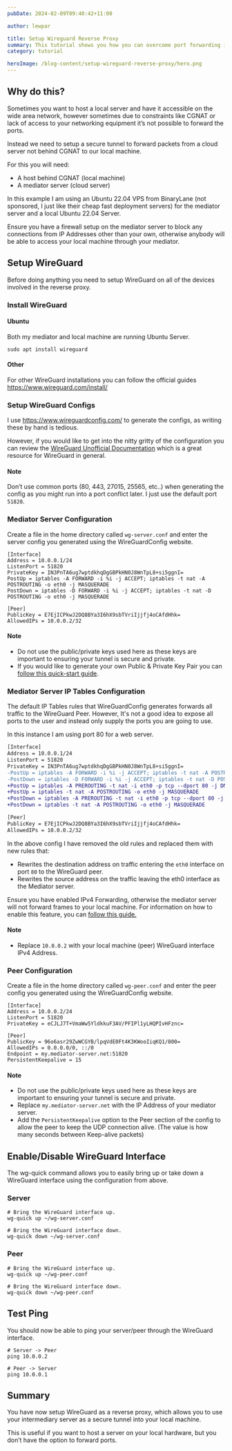 ```yaml
---
pubDate: 2024-02-09T09:40:42+11:00

author: lewpar

title: Setup Wireguard Reverse Proxy
summary: This tutorial shows you how you can overcome port forwarding issues through the issue on an encrypted tunnel through WireGuard.
category: tutorial

heroImage: /blog-content/setup-wireguard-reverse-proxy/hero.png
---
```



## Why do this?

Sometimes you want to host a local server and have it accessible on the wide area network, however sometimes due to
constraints like CGNAT or lack of access to your networking equipment it’s not possible to forward the ports.

Instead we need to setup a secure tunnel to forward packets from a cloud server not behind CGNAT to our local machine.

For this you will need:

- A host behind CGNAT (local machine)
- A mediator server (cloud server)

In this example I am using an Ubuntu 22.04 VPS from BinaryLane (not sponsored, I just like their cheap fast deployment servers) for the mediator server and a local Ubuntu 22.04 Server.

<CardWarn>
Ensure you have a firewall setup on the mediator server to block any connections from IP Addresses other than your own, otherwise anybody will be able to access your local machine through your mediator.
</CardWarn>

## Setup WireGuard
Before doing anything you need to setup WireGuard on all of the devices involved in the reverse proxy.

### Install WireGuard
#### Ubuntu
Both my mediator and local machine are running Ubuntu Server.

```
sudo apt install wireguard
```

#### Other
For other WireGuard installations you can follow the official guides https://www.wireguard.com/install/

### Setup WireGuard Configs

I use https://www.wireguardconfig.com/ to generate the configs, as writing these by hand is tedious.

However, if you would like to get into the nitty gritty of the configuration you can review the [WireGuard Unofficial Documentation](https://github.com/pirate/wireguard-docs) which is a great resource for WireGuard in general.

#### Note
Don’t use common ports (80, 443, 27015, 25565, etc..) when generating the config as you might run into a port conflict later. I just use the default port `51820`.

### Mediator Server Configuration
Create a file in the home directory called `wg-server.conf` and enter the server config you generated using the WireGuardConfig website.

```
[Interface]
Address = 10.0.0.1/24
ListenPort = 51820
PrivateKey = IN3PnTA6ug7wptdkhqDgGBPkHN0J8WnTpL8+si5ggnI=
PostUp = iptables -A FORWARD -i %i -j ACCEPT; iptables -t nat -A POSTROUTING -o eth0 -j MASQUERADE
PostDown = iptables -D FORWARD -i %i -j ACCEPT; iptables -t nat -D POSTROUTING -o eth0 -j MASQUERADE

[Peer]
PublicKey = E7EjICPkwJ2DQ8BYa3I6hX9sbTVriIjjfj4oCAfdHhk=
AllowedIPs = 10.0.0.2/32
```

#### Note
- Do not use the public/private keys used here as these keys are important to ensuring your tunnel is secure and private.
- If you would like to generate your own Public  & Private Key Pair you can [follow this quick-start guide](https://www.wireguard.com/quickstart/#key-generation).

### Mediator Server IP Tables Configuration
The default IP Tables rules that WireGuardConfig generates forwards all traffic to the WireGuard Peer. 
However, It's not a good idea to expose all ports to the user and instead only supply the ports you are going to use.


In this instance I am using port 80 for a web server.
```diff
[Interface]
Address = 10.0.0.1/24
ListenPort = 51820
PrivateKey = IN3PnTA6ug7wptdkhqDgGBPkHN0J8WnTpL8+si5ggnI=
-PostUp = iptables -A FORWARD -i %i -j ACCEPT; iptables -t nat -A POSTROUTING -o eth0 -j MASQUERADE
-PostDown = iptables -D FORWARD -i %i -j ACCEPT; iptables -t nat -D POSTROUTING -o eth0 -j MASQUERADE
+PostUp = iptables -A PREROUTING -t nat -i eth0 -p tcp --dport 80 -j DNAT --to-destination 10.0.0.2
+PostUp = iptables -t nat -A POSTROUTING -o eth0 -j MASQUERADE
+PostDown = iptables -A PREROUTING -t nat -i eth0 -p tcp --dport 80 -j DNAT --to-destination 10.0.0.2
+PostDown = iptables -t nat -A POSTROUTING -o eth0 -j MASQUERADE

[Peer]
PublicKey = E7EjICPkwJ2DQ8BYa3I6hX9sbTVriIjjfj4oCAfdHhk=
AllowedIPs = 10.0.0.2/32
```
In the above config I have removed the old rules and replaced them with new rules that:
- Rewrites the destination address on traffic entering the `eth0` interface on port `80` to the WireGuard peer.
- Rewrites the source address on the traffic leaving the eth0 interface as the Mediator server.

<CardWarn>
Ensure you have enabled IPv4 Forwarding, otherwise the mediator server will not forward frames to your local machine. For information on how to enable this feature, you can <a href="https://linuxconfig.org/how-to-turn-on-off-ip-forwarding-in-linux">follow this guide.</a>
</CardWarn>

#### Note
- Replace `10.0.0.2` with your local machine (peer) WireGuard interface IPv4 Address.

### Peer Configuration
Create a file in the home directory called `wg-peer.conf` and enter the peer config you generated using the WireGuardConfig website.

```
[Interface]
Address = 10.0.0.2/24
ListenPort = 51820
PrivateKey = eCJLJ7T+VmaWw5YldkkuF3AV/PFIPl1yLHQPIvHFznc=

[Peer]
PublicKey = 96o6asr29ZwWCGYB/lpqVdE0Ft4K3KWooIiqKQ1/800=
AllowedIPs = 0.0.0.0/0, ::/0
Endpoint = my.mediator-server.net:51820
PersistentKeepalive = 15
```

#### Note
- Do not use the public/private keys used here as these keys are important to ensuring your tunnel is secure and private.
- Replace `my.mediator-server.net` with the IP Address of your mediator server.
- Add the `PersistentKeepalive` option to the Peer section of the config to allow the peer to keep the UDP connection alive. (The value is how many seconds between Keep-alive packets)

## Enable/Disable WireGuard Interface
The wg-quick command allows you to easily bring up or take down a WireGuard interface using the configuration from above.

### Server
```
# Bring the WireGuard interface up.
wg-quick up ~/wg-server.conf

# Bring the WireGuard interface down.
wg-quick down ~/wg-server.conf
```

### Peer
```
# Bring the WireGuard interface up.
wg-quick up ~/wg-peer.conf

# Bring the WireGuard interface down.
wg-quick down ~/wg-peer.conf
```

## Test Ping
You should now be able to ping your server/peer through the WireGuard interface.

```
# Server -> Peer
ping 10.0.0.2

# Peer -> Server
ping 10.0.0.1
```

## Summary
You have now setup WireGuard as a reverse proxy, which allows you to use your intermediary server as a secure tunnel into your local machine.

This is useful if you want to host a server on your local hardware, but you don’t have the option to forward ports.
